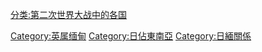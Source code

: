 [[分类:第二次世界大战中的各国|分类:第二次世界大战中的各国]]
[[Category:英属缅甸|Category:英属缅甸]]
[[Category:日佔東南亞|Category:日佔東南亞]]
[[Category:日緬關係|Category:日緬關係]]